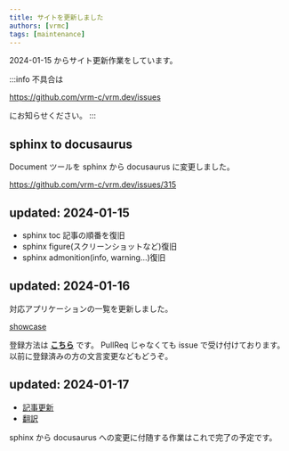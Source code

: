 ```yaml
---
title: サイトを更新しました
authors: [vrmc]
tags: [maintenance]
---
```


2024-01-15 からサイト更新作業をしています。

:::info 不具合は

https://github.com/vrm-c/vrm.dev/issues

にお知らせください。
:::

## sphinx to docusaurus

Document ツールを sphinx から docusaurus に変更しました。

https://github.com/vrm-c/vrm.dev/issues/315

## updated: 2024-01-15

- sphinx toc 記事の順番を復旧
- sphinx figure(スクリーンショットなど)復旧
- sphinx admonition(info, warning...)復旧

## updated: 2024-01-16

対応アプリケーションの一覧を更新しました。

[showcase](/showcase)

登録方法は **[こちら](/site/vrm_application)** です。
PullReq じゃなくても issue で受け付けております。
以前に登録済みの方の文言変更などもどうぞ。

## updated: 2024-01-17

- [記事更新](/site/contributing)
- [翻訳](/site/translation)

sphinx から docusaurus への変更に付随する作業はこれで完了の予定です。

